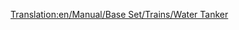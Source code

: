[[Translation:en/Manual/Base Set/Trains/Water Tanker]]
{{pl/Manual/Base Set/Trains/Wagony|Picture=[[File:en/Manual/Base Set/Trains/Watertanker.png]]
|Name=Cysterna na wodę
|NormalCost=£1,166 ($2,332)
|NormalWeight=25 / 50 t
|NormalCapacity=25,000 litrów wody
|MonoCost="
|MonoWeight=25 / 55 t
|MonoCapacity=30,000 litres of water
|MagCost="
|MagWeight=25 / 57 t
|MagCapacity=32,000 litres of water
|Description=Zbiorniki wodne transportują wodę w stanie ciekłym do [[pl/Manual/Miasta|miejscowość]]i , które ma [[pl/Manual/Base Set/Industries/Wieża ciśnień|water tower]]. Ten wagon jest dostępny tylko w klimacie [[pl/Manual/Klimat#tropikalny|Sub-Tropical]] .
}}